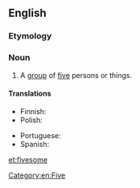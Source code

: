 ==English==

===Etymology===
{{suffix|five|some|lang=en}}

===Noun===
{{en-noun}}

#A [[group]] of [[five]] persons or things.

====Translations====
{{trans-top|group of five}}
* Finnish: {{t|fi|viisikko}}
* Polish: {{t+|pl|piątka|f}}
{{trans-mid}}
* Portuguese: {{t|pt|quinteto|m}}
* Spanish: {{t+|es|quinteto|m}}
{{trans-bottom}}

[[Category:en:Five]]

[[et:fivesome]]